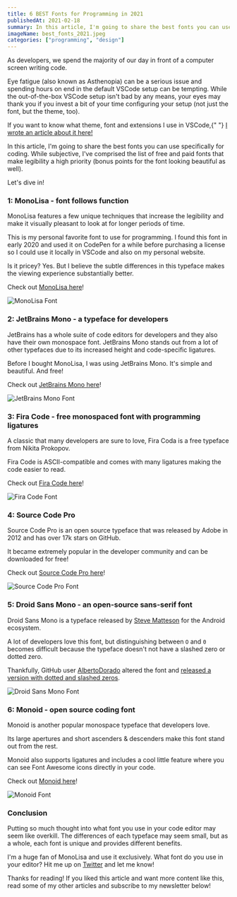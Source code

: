 ---
title: 6 BEST Fonts for Programming in 2021
publishedAt: 2021-02-18
summary: In this article, I'm going to share the best fonts you can use for coding. While subjective, I've comprised the list of free and paid fonts that make legibility a high priority (bonus points for the font looking beautiful as well).
imageName: best_fonts_2021.jpeg
categories: ["programming", "design"]
---

As developers, we spend the majority of our day in front of a computer screen writing code.

Eye fatigue (also known as Asthenopia) can be a serious issue and spending hours on end in the default VSCode setup can be tempting. While the out-of-the-box VSCode setup isn't bad by any means, your eyes may thank you if you invest a bit of your time configuring your setup (not just the font, but the theme, too).

<Infoquote>
  If you want to know what theme, font and extensions I use in VSCode,{" "}
  <a
    href="https://braydoncoyer.dev/blog/my-vscode-toolbox-2020/"
    target="_blank"
  >
    I wrote an article about it here!
  </a>
</Infoquote>

In this article, I'm going to share the best fonts you can use specifically for coding. While subjective, I've comprised the list of free and paid fonts that make legibility a high priority (bonus points for the font looking beautiful as well).

Let's dive in!

### 1: MonoLisa - font follows function

MonoLisa features a few unique techniques that increase the legibility and make it visually pleasant to look at for longer periods of time.

This is my personal favorite font to use for programming. I found this font in early 2020 and used it on CodePen for a while before purchasing a license so I could use it locally in VSCode and also on my personal website.

Is it pricey? Yes. But I believe the subtle differences in this typeface makes the viewing experience substantially better.

Check out [MonoLisa here](https://www.monolisa.dev/)!

![MonoLisa Font](https://cdn.hashnode.com/res/hashnode/image/upload/v1613599025420/tA6PIFeHK.png)

### 2: JetBrains Mono - a typeface for developers

JetBrains has a whole suite of code editors for developers and they also have their own monospace font. JetBrains Mono stands out from a lot of other typefaces due to its increased height and code-specific ligatures.

Before I bought MonoLisa, I was using JetBrains Mono. It's simple and beautiful. And free!

Check out [JetBrains Mono here](https://www.jetbrains.com/lp/mono/)!

![JetBrains Mono Font](https://cdn.hashnode.com/res/hashnode/image/upload/v1613599040649/TgVbCLvhy.png)

### 3: Fira Code - free monospaced font with programming ligatures

A classic that many developers are sure to love, Fira Coda is a free typeface from Nikita Prokopov.

Fira Code is ASCII-compatible and comes with many ligatures making the code easier to read.

Check out [Fira Code here](https://github.com/tonsky/FiraCode)!

![Fira Code Font](https://cdn.hashnode.com/res/hashnode/image/upload/v1613599057480/hIivvhTZW.png)

### 4: Source Code Pro

Source Code Pro is an open source typeface that was released by Adobe in 2012 and has over 17k stars on GitHub.

It became extremely popular in the developer community and can be downloaded for free!

Check out [Source Code Pro here](https://github.com/adobe-fonts/source-code-pro)!

![Source Code Pro Font](https://cdn.hashnode.com/res/hashnode/image/upload/v1613599070618/A7wacSGF-.png)

### 5: Droid Sans Mono - an open-source sans-serif font

Droid Sans Mono is a typeface released by [Steve Matteson](https://www.myfonts.com/person/Steve_Matteson/) for the Android ecosystem.

A lot of developers love this font, but distinguishing between `O` and `0` becomes difficult because the typeface doesn't not have a slashed zero or dotted zero.

Thankfully, GitHub user [AlbertoDorado](https://github.com/AlbertoDorado) altered the font and [released a version with dotted and slashed zeros](https://github.com/AlbertoDorado/droid-sans-mono-zeromod).

![Droid Sans Mono Font](https://cdn.hashnode.com/res/hashnode/image/upload/v1613599089843/gUlcZF9TS4.png)

### 6: Monoid - open source coding font

Monoid is another popular monospace typeface that developers love.

Its large apertures and short ascenders & descenders make this font stand out from the rest.

Monoid also supports ligatures and includes a cool little feature where you can see Font Awesome icons directly in your code.

Check out [Monoid here](https://larsenwork.com/monoid/)!

![Monoid Font](https://cdn.hashnode.com/res/hashnode/image/upload/v1613599104005/ik13sv2bq.png)

### Conclusion

Putting so much thought into what font you use in your code editor may seem like overkill. The differences of each typeface may seem small, but as a whole, each font is unique and provides different benefits.

I'm a huge fan of MonoLisa and use it exclusively. What font do you use in your editor? Hit me up on [Twitter](https://twitter.com/BraydonCoyer) and let me know!

Thanks for reading! If you liked this article and want more content like this, read some of my other articles and subscribe to my newsletter below!
